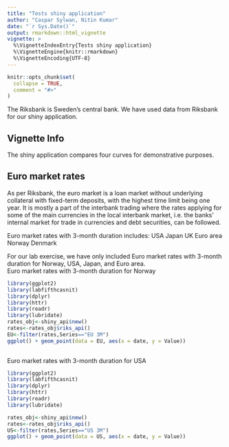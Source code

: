 ```yaml
---
title: "Tests shiny application"
author: "Caspar Sylwan, Nitin Kumar"
date: "`r Sys.Date()`"
output: rmarkdown::html_vignette
vignette: >
  %\VignetteIndexEntry{Tests shiny application}
  %\VignetteEngine{knitr::rmarkdown}
  %\VignetteEncoding{UTF-8}
---
```



```r
knitr::opts_chunk$set(
  collapse = TRUE,
  comment = "#>"
)
```

The Riksbank is Sweden's central bank. We have used data from Riksbank for our shiny application.   

## Vignette Info

The shiny application compares four curves for demonstrative purposes.

## Euro market rates
As per Riksbank, the euro market is a loan market without underlying collateral with fixed-term deposits, with the highest time limit being one year. It is mostly a part of the interbank trading where the rates applying for some of the main currencies in the local interbank market, i.e. the banks' internal market for trade in currencies and debt securities, can be followed.

Euro market rates with 3-month duration includes:
USA
Japan
UK
Euro area
Norway
Denmark

For our lab exercise, we have only included Euro market rates with 3-month duration for Norway, USA, Japan, and Euro area.     
Euro market rates with 3-month duration for Norway

```r
library(ggplot2)
library(labfifthcasnit)
library(dplyr)
library(httr)
library(readr)
library(lubridate)
rates_obj<-shiny_api$new()
rates<-rates_obj$riks_api()
EU<-filter(rates,Series=="EU 3M")
ggplot() + geom_point(data = EU, aes(x = date, y = Value))
      
```

Euro market rates with 3-month duration for USA

```r
library(ggplot2)
library(labfifthcasnit)
library(dplyr)
library(httr)
library(readr)
library(lubridate)

rates_obj<-shiny_api$new()
rates<-rates_obj$riks_api()
US<-filter(rates,Series=="US 3M")
ggplot() + geom_point(data = US, aes(x = date, y = Value))

```


